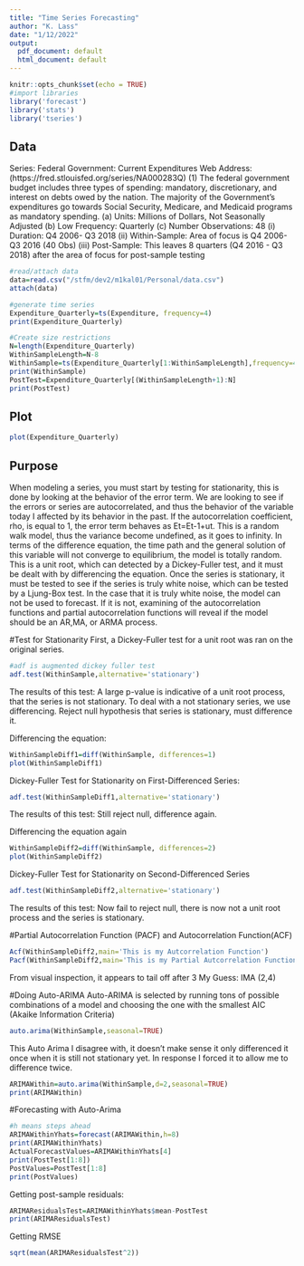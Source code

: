 ```yaml
---
title: "Time Series Forecasting"
author: "K. Lass"
date: "1/12/2022"
output:
  pdf_document: default
  html_document: default
---
```


```r
knitr::opts_chunk$set(echo = TRUE)
#import libraries 
library('forecast')
library('stats')
library('tseries')

```

## Data

Series:	Federal Government: Current Expenditures 
Web Address: (https://fred.stlouisfed.org/series/NA000283Q)
(1)	The federal government budget includes three types of spending: mandatory, discretionary, and interest on debts owed by the nation. The majority of the Government's expenditures go towards Social Security, Medicare, and Medicaid programs as mandatory spending. 
(a)	Units: Millions of Dollars, Not Seasonally Adjusted
(b)	Low Frequency: Quarterly
(c)	Number Observations: 48 
(i)	Duration: Q4 2006- Q3 2018
(ii)	Within-Sample: Area of focus is Q4 2006- Q3 2016 (40 Obs)
(iii)	Post-Sample: This leaves 8 quarters (Q4 2016 - Q3 2018) after the area of focus for post-sample testing


```r

#read/attach data
data=read.csv("/stfm/dev2/m1kal01/Personal/data.csv")
attach(data)

#generate time series
Expenditure_Quarterly=ts(Expenditure, frequency=4)
print(Expenditure_Quarterly)

#Create size restrictions
N=length(Expenditure_Quarterly)
WithinSampleLength=N-8
WithinSample=ts(Expenditure_Quarterly[1:WithinSampleLength],frequency=4,start=c(2006,4))
print(WithinSample)
PostTest=Expenditure_Quarterly[(WithinSampleLength+1):N]
print(PostTest)
```

## Plot


```r
plot(Expenditure_Quarterly)
```

## Purpose
When modeling a series, you must start by testing for stationarity, this is done by looking at the behavior of the error term. We are looking to see if the errors or series are autocorrelated, and thus the behavior of the variable today I affected by its behavior in the past. If the autocorrelation coefficient, rho, is equal to 1, the error term behaves as Et=Et-1+ut. This is a random walk model, thus the variance become undefined, as it goes to infinity. In terms of the difference equation, the time path and the general solution of this variable will not converge to equilibrium, the model is totally random. This is a unit root, which can detected by a Dickey-Fuller test, and it must be dealt with by differencing the equation. Once the series is stationary, it must be tested to see if the series is truly white noise, which can be tested by a Ljung-Box test. In the case that it is truly white noise, the model can not be used to forecast. If it is not, examining of the autocorrelation functions and partial autocorrelation functions will reveal if the model should be an AR,MA, or ARMA process.

#Test for Stationarity
First, a Dickey-Fuller test for a unit root was ran on the original series.

```r
#adf is augmented dickey fuller test
adf.test(WithinSample,alternative='stationary')
```
The results of this test:
A large p-value is indicative of a unit root process, that the series is not stationary. To deal with a not stationary series, we use differencing.
Reject null hypothesis that series is stationary, must difference it.

Differencing the equation:
```r
WithinSampleDiff1=diff(WithinSample, differences=1)
plot(WithinSampleDiff1)
```

Dickey-Fuller Test for Stationarity on First-Differenced Series:
```r
adf.test(WithinSampleDiff1,alternative='stationary')
```
The results of this test:
Still reject null, difference again.

Differencing the equation again
```r
WithinSampleDiff2=diff(WithinSample, differences=2)
plot(WithinSampleDiff2)
```

Dickey-Fuller Test for Stationarity on Second-Differenced Series
```r
adf.test(WithinSampleDiff2,alternative='stationary')
```
The results of this test:
Now fail to reject null, there is now not a unit root process and the series is stationary.

#Partial Autocorrelation Function (PACF) and Autocorrelation Function(ACF)
```r
Acf(WithinSampleDiff2,main='This is my Autcorrelation Function')
Pacf(WithinSampleDiff2,main='This is my Partial Autcorrelation Function')
```
From visual inspection, it appears to tail off after 3
My Guess: IMA (2,4)

#Doing Auto-ARIMA
Auto-ARIMA is selected by running tons of possible combinations of a model and choosing the one with the smallest AIC (Akaike Information Criteria)
```r
auto.arima(WithinSample,seasonal=TRUE)
```
This Auto Arima I disagree with, it doesn't make sense it only differenced it once when it is still not stationary yet.
In response I forced it to allow me to difference twice.
```r
ARIMAWithin=auto.arima(WithinSample,d=2,seasonal=TRUE)
print(ARIMAWithin)
```

#Forecasting with Auto-Arima  
```r
#h means steps ahead
ARIMAWithinYhats=forecast(ARIMAWithin,h=8)
print(ARIMAWithinYhats)
ActualForecastValues=ARIMAWithinYhats[4]
print(PostTest[1:8])
PostValues=PostTest[1:8]
print(PostValues)
```

Getting post-sample residuals:
```r
ARIMAResidualsTest=ARIMAWithinYhats$mean-PostTest
print(ARIMAResidualsTest)
```

Getting RMSE
```r
sqrt(mean(ARIMAResidualsTest^2))
```










